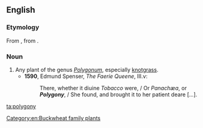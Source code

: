 ==English==
{{rfi|en}}
{{wikipedia}}
{{wikispecies|Polygonum}}

===Etymology===
From {{etyl|la|en}} {{m|la|polygonium}}, from {{etyl|grc|en}} {{m|grc|πολύγονον}}.

===Noun===
{{en-noun|polygonies}}

# Any plant of the genus ''[[Polygonum]]'', especially [[knotgrass]].
#* '''1590''', Edmund Spenser, ''The Faerie Queene'', III.v:
#*: There, whether it diuine ''Tobacco'' were, / Or ''Panachæa'', or '''''Polygony''''', / She found, and brought it to her patient deare [...].

[[Category:en:Buckwheat family plants]]

[[ta:polygony]]
